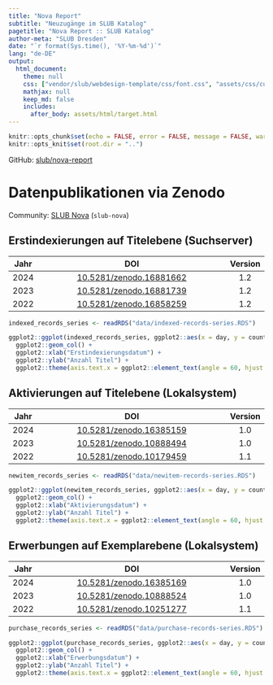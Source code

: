 ```yaml
---
title: "Nova Report"
subtitle: "Neuzugänge im SLUB Katalog"
pagetitle: "Nova Report :: SLUB Katalog"
author-meta: "SLUB Dresden"
date: "`r format(Sys.time(), '%Y-%m-%d')`"
lang: "de-DE"
output:
  html_document:
    theme: null
    css: ["vendor/slub/webdesign-template/css/font.css", "assets/css/custom.css"]
    mathjax: null
    keep_md: false
    includes:
      after_body: assets/html/target.html
---
```


```r
knitr::opts_chunk$set(echo = FALSE, error = FALSE, message = FALSE, warning = FALSE)
knitr::opts_knit$set(root.dir = "..")
```

GitHub: [slub/nova-report](https://github.com/slub/nova-report)

# Datenpublikationen via Zenodo

Community: [SLUB Nova](https://zenodo.org/communities/slub-nova/records) (`slub-nova`)

## Erstindexierungen auf Titelebene (Suchserver)

| Jahr | DOI                                                                | Version |
|:----:|:------------------------------------------------------------------:|:-------:|
| 2024 | [10.5281/zenodo.16881662](https://doi.org/10.5281/zenodo.16881662) | 1.2     |
| 2023 | [10.5281/zenodo.16881739](https://doi.org/10.5281/zenodo.16881739) | 1.2     |
| 2022 | [10.5281/zenodo.16858259](https://doi.org/10.5281/zenodo.16858259) | 1.2     |

```r
indexed_records_series <- readRDS("data/indexed-records-series.RDS")
```

```r
ggplot2::ggplot(indexed_records_series, ggplot2::aes(x = day, y = count)) +
  ggplot2::geom_col() +
  ggplot2::xlab("Erstindexierungsdatum") +
  ggplot2::ylab("Anzahl Titel") +
  ggplot2::theme(axis.text.x = ggplot2::element_text(angle = 60, hjust = 1))
```

## Aktivierungen auf Titelebene (Lokalsystem)

| Jahr | DOI                                                                | Version |
|:----:|:------------------------------------------------------------------:|:-------:|
| 2024 | [10.5281/zenodo.16385159](https://doi.org/10.5281/zenodo.16385159) | 1.0     |
| 2023 | [10.5281/zenodo.10888494](https://doi.org/10.5281/zenodo.10888494) | 1.0     |
| 2022 | [10.5281/zenodo.10179459](https://doi.org/10.5281/zenodo.10179459) | 1.1     |

```r
newitem_records_series <- readRDS("data/newitem-records-series.RDS")
```

```r
ggplot2::ggplot(newitem_records_series, ggplot2::aes(x = day, y = count)) +
  ggplot2::geom_col() +
  ggplot2::xlab("Aktivierungsdatum") +
  ggplot2::ylab("Anzahl Titel") +
  ggplot2::theme(axis.text.x = ggplot2::element_text(angle = 60, hjust = 1))
```

## Erwerbungen auf Exemplarebene (Lokalsystem)

| Jahr | DOI                                                                | Version |
|:----:|:------------------------------------------------------------------:|:-------:|
| 2024 | [10.5281/zenodo.16385169](https://doi.org/10.5281/zenodo.16385169) | 1.0     |
| 2023 | [10.5281/zenodo.10888524](https://doi.org/10.5281/zenodo.10888524) | 1.0     |
| 2022 | [10.5281/zenodo.10251277](https://doi.org/10.5281/zenodo.10251277) | 1.1     |

```r
purchase_records_series <- readRDS("data/purchase-records-series.RDS")
```

```r
ggplot2::ggplot(purchase_records_series, ggplot2::aes(x = day, y = count)) +
  ggplot2::geom_col() +
  ggplot2::xlab("Erwerbungsdatum") +
  ggplot2::ylab("Anzahl Titel") +
  ggplot2::theme(axis.text.x = ggplot2::element_text(angle = 60, hjust = 1))
```
